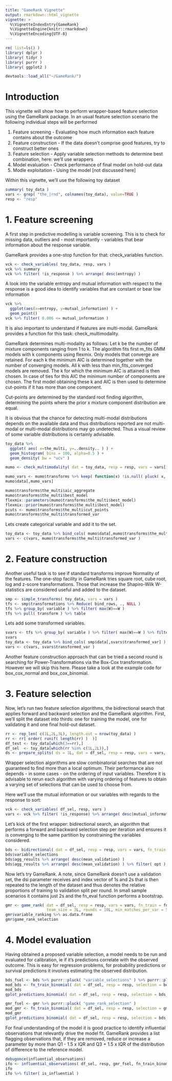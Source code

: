 ```yaml
---
title: "GameRank Vignette"
output: rmarkdown::html_vignette
vignette: >
  %\VignetteIndexEntry{GameRank}
  %\VignetteEngine{knitr::rmarkdown}
  %\VignetteEncoding{UTF-8}
---
```


```r
rm( list=ls() )
library( dplyr )
library( tidyr )
library( purrr )
library( ggplot2 )

devtools::load_all("~/GameRank/")
```

# Introduction
This vignette will show how to perform wrapper-based feature selection using the GameRank package.
In an usual feature selection scenario the following individual steps will be performed

1. Feature screening - Evaluating how much information each feature contains about the outcome
2. Feature construction - If the data doesn't comprise good features, try to construct better ones
3. Feature selection - Apply variable selection methods to determine best combination, here: we'll use wrappers
4. Model evaluation - Check performance of final model on hold-out data
5. Modle exploitation - Using the model [not discussed here]

Within this vignette, we'll use the following toy dataset

```r
summary( toy_data )
vars <- grep( "the_|rnd", colnames(toy_data), value=TRUE )
resp <- "resp"
```

# 1. Feature screening

A first step in predictive modelling is variable screening. This is to check for missing data,
outliers and - most importantly - variables that bear information about the response variable.

GameRank provides a one-stop function for that: check_variables function.


```r
vck <- check_variables( toy_data, resp, vars )
vck %>% summary
vck %>% filter( !is_response ) %>% arrange( desc(entropy) )
```

A look into the variable entropy and mutual information with respect to the response is a good idea to
identify variables that are constant or bear low information 

```r
vck %>% 
  ggplot(aes(x=entropy, y=mutual_information) ) +
  geom_point()
vck %>% filter( 0.006 <= mutual_information )
```

It is also important to understand if features are multi-modal. GameRank provides a function for this task: check_multimodality.

GameRank determines multi-modality as follows: Let k be the number of mixture components ranging from 1 to k. The algorithm
fits first m_fits GMM models with k components using flexmix. Only models that converge are retained. For each k the minimum AIC
is determined together with the number of converging models. All k with less than min_fits_converged models are removed. The
k for which the minimum AIC is attained is then chosen. In case of ties for this AIC the minimum number of components are chosen.
The first model obtaining these k and AIC is then used to determine cut-points if it has more than one component.

Cut-points are determined by the standard root finding algorithm, determining the points where the prior x mixture component distribution
are equal.

It is obvious that the chance for detecting multi-modal distributions depends on the available data and thus distributions reported
are not multi-modal or multi-modal distributions may go undetected. Thus a visual review of some variable distributions is certainly
advisable.


```r
toy_data %>%
  ggplot( aes( x=the_multi, y=..density.. ) ) +
  geom_histogram( bins = 100, alpha=0.5 ) +
  geom_density( bw = "ucv" ) 

mumo <- check_multimodality( dat = toy_data, resp = resp, vars = vars[1:9],n_comp = 3, m_fits = 25,  min_fits_converged = 20 )

mumo_vars <- mumo$transforms %>% keep( function(x) !is.null( pluck( x, "transformed_var" ) ) ) %>% map( "transformed_var" ) %>% as.character
mumo$data[,mumo_vars]

mumo$transforms$the_multi$aic_aggregate
mumo$transforms$the_multi$best_model
flexmix::parameters(mumo$transforms$the_multi$best_model)
flexmix::prior(mumo$transforms$the_multi$best_model)
pcuts <- mumo$transforms$the_multi$cut_points
mumo$transforms$the_multi$transformed_var
```

Lets create categorical variable and add it to the set.

```r
toy_data <- toy_data %>% bind_cols( mumo$data[,mumo$transforms$the_multi$transformed_var] )
vars <- c(vars, mumo$transforms$the_multi$transformed_var )
```

# 2. Feature construction
Another useful task is to see if standard transforms improve Normality of the features. The one-stop facility in GameRank
tries square root, cube root, log and z-score transformations. Those that increase the Shapiro-Wilk W-statistics are considered
useful and added to the dataset.


```r
smp <- simple_transforms( toy_data, vars = vars )
tfs <- smp$transformations %>% Reduce( bind_rows, ., NULL )
tfs %>% group_by( variable ) %>% filter( max(W)==W )
tfs %>% pull( transform ) %>% table 
```

Lets add some transformed variables.

```r
svars <- tfs %>% group_by( variable ) %>% filter( max(W)==W ) %>% filter( "identity"!=transform )
svars
toy_data <- toy_data %>% bind_cols( smp$data[,svars$transformed_var] )
vars <- c(vars, svars$transformed_var )
```

Another feature construction approach that can be tried a second round is searching for Power-Transformations via the Box-Cox transformation.
However we will skip this here. Please take a look at the example code for box_cox_normal and box_cox_binomial.


# 3. Feature selection
Now, let's run two feature selection algorithms, the bidirectional search that applies forward and backward selection and the GameRank algorithm.
First, we'll split the dataset into thirds: one for training the model, one for validating it and one final hold-out dataset.


```r
rr <- rep_len( c(1L,2L,3L), length.out = nrow(toy_data) ) 
rr <- rr[ order( runif( length(rr) )  )]
df_test <- toy_data[which(3==rr),]
df_sel  <- toy_data[which(rr %in% c(1L,2L)),]
ds <- prepare_splits( ds = 1L, dat = df_sel, resp = resp, vars = vars, fn_train = fn_train_binomial, fn_eval = fn_eval_binomial )
```

Wrapper selection algorithms are slow combinatorial searches that are not guaranteed to find more than a local optimum. Their performance also
depends - in some cases - on the ordering of input variables. Therefore it is advisable to rerun each algorithm with varying ordering of features
to obtain a varying set of selections that can be used to choose from.

Here we'll use the mutual information or our variables with regards to the response to sort:

```r
vck <- check_variables( df_sel, resp, vars )
vars <- vck %>% filter( !is_response) %>% arrange( desc(mutual_information) ) %>% pull( variable )
```

Let's kick of the first wrapper: bidirectional search, an algorithm that performs a forward and backward selection step per iteration and
ensures it is converging to the same partition by constraining the variables considered.


```r
bds <- bidirectional( dat = df_sel, resp = resp, vars = vars, fn_train = fn_train_binomial, fn_eval = fn_eval_binomial_auroc, m = 6L, ds = ds, maximize = TRUE )
bds$variable_selections
bds$agg_results %>% arrange( desc(mean_validation) )
bds$agg_results %>% arrange( desc(mean_validation) ) %>% filter( opt )
```

Now let's try GameRank. A note, since GameRank doesn't use a validation set, the dsi parameter receives and index vector of 1s and 2s that is then
repeated to the length of the dataset and thus denotes the relative proportions of training to validation split per round. In small sample scenarios
it contains just 2s and the fn_eval function performs a bootstrap.


```r
gmr <- game_rank( dat = df_sel, resp = resp, vars = vars, fn_train = fn_train_binomial, fn_eval = fn_eval_binomial_auroc, m = 6L, dsi = c(1L,2L), maximize = TRUE, 
                  team_size = 3L, rounds = 10L, min_matches_per_var = 5L )
gmr$variable_ranking %>% as.data.frame
gmr$game_rank_selection
```


# 4. Model evaluation
Having obtained a proposed variable selection, a model needs to be run and evaluated for calibration, ie if it's predictions correlate with
the observed outcome. This is easy for regression problems, for probability predictions or survival predictions it involves estimating the
observed distribution.


```r
bds_fsel <- bds %>% purrr::pluck( "variable_selections" ) %>% purrr::pluck( 1L)
mod_bds <- fn_train_binomial( dat = df_sel, resp = resp, selection = bds_fsel  )
mod_bds
gplot_predictions_binomial( dat = df_sel, resp = resp, selection = bds_fsel, mod = mod_bds )

```
```r
gmr_fsel <- gmr %>% purrr::pluck( "game_rank_selection" ) 
mod_gmr <- fn_train_binomial( dat = df_sel, resp = resp, selection = gmr_fsel  )
mod_gmr
gplot_predictions_binomial( dat = df_sel, resp = resp, selection = bds_fsel, mod = mod_gmr )
```

For final understanding of the model it is good practice to identify influential observations that relevantly drive
the model fit. GameRank provides a list flagging observations that, if they are removed, reduce or increase a parameter by more than 
Q1 - 1.5 x IQR and Q3 + 1.5 x IQR of the distribution of difference to the reference model.


```r
debugonce(influential_observations)
ifo <- influential_observations( df_sel, resp, gmr_fsel, fn_train_binomial, fn_eval_binomial_auroc, fn_infl_coefficients, fn_predict_glm )
ifo 
ifo %>% filter( is_influential ) 
```

